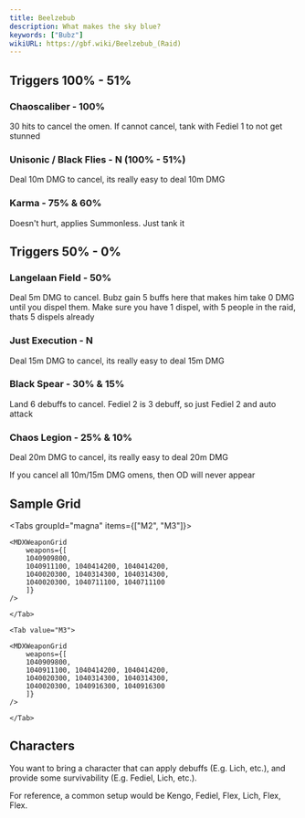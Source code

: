 ```yaml
---
title: Beelzebub
description: What makes the sky blue?
keywords: ["Bubz"]
wikiURL: https://gbf.wiki/Beelzebub_(Raid)
---
```



## Triggers 100% - 51%

### Chaoscaliber - 100%

30 hits to cancel the omen.
If cannot cancel, tank with Fediel 1 to not get stunned

### Unisonic / Black Flies - N (100% - 51%)

Deal 10m DMG to cancel, its really easy to deal 10m DMG

### Karma - 75% & 60%

Doesn't hurt, applies Summonless. Just tank it

## Triggers 50% - 0%

### Langelaan Field - 50%

Deal 5m DMG to cancel.
Bubz gain 5 buffs here that makes him take 0 DMG until you dispel them.
Make sure you have 1 dispel, with 5 people in the raid, thats 5 dispels already

### Just Execution - N

Deal 15m DMG to cancel, its really easy to deal 15m DMG

### Black Spear - 30% & 15%

Land 6 debuffs to cancel. Fediel 2 is 3 debuff, so just Fediel 2 and auto attack

### Chaos Legion - 25% & 10%

Deal 20m DMG to cancel, its really easy to deal 20m DMG

<MDXCallout title="No OD trigger?">
	If you cancel all 10m/15m DMG omens, then OD will never appear
</MDXCallout>

## Sample Grid

<Tabs groupId="magna" items={["M2", "M3"]}>
	<Tab value="M2">

    <MDXWeaponGrid
        weapons={[
        1040909800,
        1040911100, 1040414200, 1040414200,
        1040020300, 1040314300, 1040314300,
        1040020300, 1040711100, 1040711100
        ]}
    />

    </Tab>

    <Tab value="M3">

    <MDXWeaponGrid
        weapons={[
        1040909800,
        1040911100, 1040414200, 1040414200,
        1040020300, 1040314300, 1040314300,
        1040020300, 1040916300, 1040916300
        ]}
    />

    </Tab>

</Tabs>

## Characters

You want to bring a character that can apply debuffs (E.g. Lich, etc.),
and provide some survivability (E.g. Fediel, Lich, etc.).

For reference, a common setup would be Kengo, Fediel, Flex, Lich, Flex, Flex.

